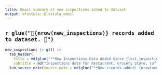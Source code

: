 ```yaml
---
title: Email summary of new inspections added to dataset 
output: blastula::blastula_email
---
```


## `r glue("🌭{nrow(new_inspections)} records added to dataset. 🌯")`



```r

new_inspections |> gt() |> 
  tab_header(
    title = md(glue("**New Inspections Data Added Since {last_inspection_date}**")),
    subtitle = md("Inspections data for Restaurant, Grocery Store, Coffee Shop, Bakery, or Wrigley Field Rooftop ⚾")) |>
  tab_source_note(source_note = md(glue("**New records added: {nrow(new_inspections)} <br> Total inspection records: {nrow(inspections_processed)}**"))) 
  
```
